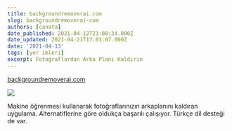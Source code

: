 ```yaml
---
title: backgroundremoverai.com
slug: backgroundremoverai-com
authors: [canata]
date_published: 2021-04-12T23:08:34.000Z
date_updated: 2021-04-21T17:01:07.000Z
date: '2021-04-13'
tags: [yer imleri]
excerpt: Fotoğraflardan Arka Planı Kaldırın
---
```


[backgroundremoverai.com](https://backgroundremoverai.com/)


![](https://backgroundremoverai.com/static/backgroundremover.png)

Makine öğrenmesi kullanarak fotoğraflarınızın arkaplanını kaldıran uygulama. Alternatiflerine göre oldukça başarılı çalışıyor. Türkçe dil desteği de var.
